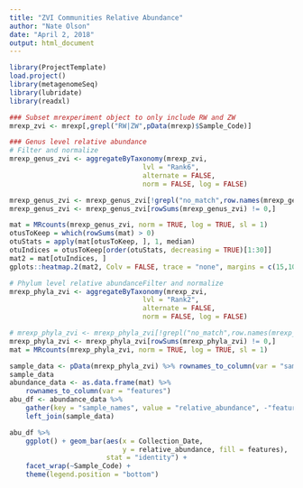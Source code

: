 ```yaml
---
title: "ZVI Communities Relative Abundance"
author: "Nate Olson"
date: "April 2, 2018"
output: html_document
---
```




```r
library(ProjectTemplate)
load.project()
library(metagenomeSeq)
library(lubridate)
library(readxl)
```

```r
### Subset mrexperiment object to only include RW and ZW
mrexp_zvi <- mrexp[,grepl("RW|ZW",pData(mrexp)$Sample_Code)]

### Genus level relative abundance
# Filter and normalize
mrexp_genus_zvi <- aggregateByTaxonomy(mrexp_zvi,
                                 lvl = "Rank6",
                                 alternate = FALSE,
                                 norm = FALSE, log = FALSE)

mrexp_genus_zvi <- mrexp_genus_zvi[!grepl("no_match",row.names(mrexp_genus_zvi)),]
mrexp_genus_zvi <- mrexp_genus_zvi[rowSums(mrexp_genus_zvi) != 0,]

```

```r
mat = MRcounts(mrexp_genus_zvi, norm = TRUE, log = TRUE, sl = 1)
otusToKeep = which(rowSums(mat) > 0)
otuStats = apply(mat[otusToKeep, ], 1, median)
otuIndices = otusToKeep[order(otuStats, decreasing = TRUE)[1:30]]
mat2 = mat[otuIndices, ]
gplots::heatmap.2(mat2, Colv = FALSE, trace = "none", margins = c(15,10), keysize = 1)
```

```r
# Phylum level relative abundanceFilter and normalize
mrexp_phyla_zvi <- aggregateByTaxonomy(mrexp_zvi,
                                 lvl = "Rank2",
                                 alternate = FALSE,
                                 norm = FALSE, log = FALSE)

# mrexp_phyla_zvi <- mrexp_phyla_zvi[!grepl("no_match",row.names(mrexp_phyla_zvi)),]
mrexp_phyla_zvi <- mrexp_phyla_zvi[rowSums(mrexp_phyla_zvi) != 0,]
mat = MRcounts(mrexp_phyla_zvi, norm = TRUE, log = TRUE, sl = 1)
```

```r
sample_data <- pData(mrexp_phyla_zvi) %>% rownames_to_column(var = "sample_names")
sample_data
abundance_data <- as.data.frame(mat) %>% 
    rownames_to_column(var = "features")
abu_df <- abundance_data %>% 
    gather(key = "sample_names", value = "relative_abundance", -"features") %>% 
    left_join(sample_data)
```

```r
abu_df %>% 
    ggplot() + geom_bar(aes(x = Collection_Date, 
                            y = relative_abundance, fill = features), 
                        stat = "identity") + 
    facet_wrap(~Sample_Code) + 
    theme(legend.position = "bottom")
```

